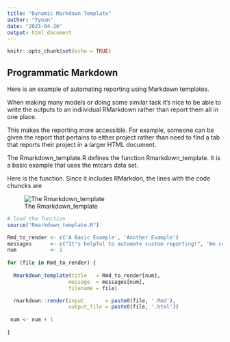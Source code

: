 ```yaml
---
title: "Dynamic Markdown Template"
author: "Tynan"
date: "2023-04-26"
output: html_document
---
```


```r
knitr::opts_chunk$set(echo = TRUE)
```

## Programmatic Markdown

Here is an example of automating reporting using Markdown templates. 

When making many models or doing some similar task it's nice to be able to write the outputs to an indiividual RMarkdown rather than report them all in one place. 

This makes the reporting more accessible. For example, someone can be given the report that pertains to either project rather than need to find a tab that reports their project in a larger HTML document. 

The Rmarkdown_template.R defines the function Rmarkdown_template. It is a basic example that uses the mtcars data set.

Here is the function. Since it includes RMarkdon, the lines with the code chuncks are 

![The Rmarkdown_template](function_pic)

```r

# load the function
source("Rmarkdown_template.R")

Rmd_to_render <- c('A Basic Example', 'Another Example')
messages      <- c("It's helpful to automate custom reporting!", 'We can easily add other content dynamically!') 
num           <- 1
  
for (file in Rmd_to_render) {
  
  Rmarkdown_template(title   = Rmd_to_render[num],
                    message  = messages[num], 
                    filename = file)

  rmarkdown::render(input       = paste0(file, '.Rmd'),
                    output_file = paste0(file, '.html'))
 
 num <- num + 1 
  
}
```



